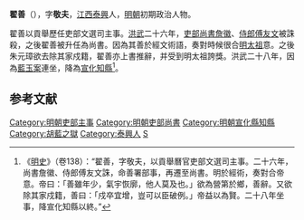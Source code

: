 '''翟善'''（{{bd|?||?|}}），字'''敬夫'''，[[江西|江西]][[泰興|泰興]]人，[[明朝|明朝]]初期政治人物。

翟善以貢舉歷任吏部文選司主事。[[洪武|洪武]]二十六年，[[吏部尚書|吏部尚書]][[詹徽|詹徽]]、[[吏部侍郎|侍郎]][[傅友文|傅友文]]被誅殺，之後翟善被升任為尚書。因為其善於經文術語，奏對時候很合[[明太祖|明太祖]]意。之後朱元璋欲去除其家戍籍，翟善亦上書推辭，并受到明太祖誇獎。洪武二十八年，因為[[藍玉案|藍玉案]]連坐，降為[[宣化|宣化]][[知縣|知縣]]<ref>《[[明史|明史]]》（卷138）：“翟善，字敬夫，以貢舉曆官吏部文選司主事。二十六年，尚書詹徽、侍郎傅友文誅，命善署部事，再遷至尚書。明於經術，奏對合帝意。帝曰：「善雖年少，氣宇恢廓，他人莫及也。」欲為營第於鄉，善辭。又欲除其家戍籍，善曰：「戍卒宜增，豈可以臣破例。」帝益以為賢。二十八年坐事，降宣化知縣以終。”</ref>。

==参考文献==
{{wikisource|明史/卷138}}
<div class="references-small">
<references />
</div>

{{start box}}
{{s-off}}
{{succession box|[[梁煥|梁煥]]|[[杜澤|杜澤]]|[[明朝吏部尚書|明朝吏部尚書]]|1393年-1395年}}
{{end box}}


{{明朝人物小作品}}
{{DEFAULTSORT:Zhai翟}}
[[Category:明朝吏部主事|Category:明朝吏部主事]]
[[Category:明朝吏部尚書|Category:明朝吏部尚書]]
[[Category:明朝宣化縣知縣|Category:明朝宣化縣知縣]]
[[Category:胡藍之獄|Category:胡藍之獄]]
[[Category:泰興人|Category:泰興人]]
[[Category:翟姓|S]]